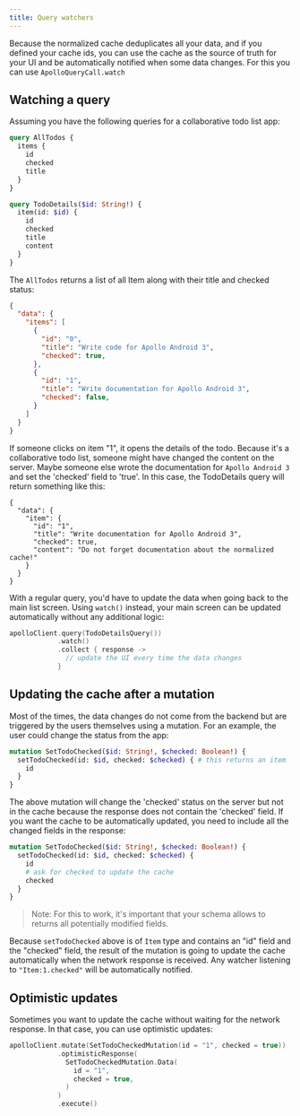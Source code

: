 ```yaml
---
title: Query watchers
---
```


Because the normalized cache deduplicates all your data, and if you defined your cache ids, you can use the cache as the source of truth for your UI and be automatically notified when some data changes. For this you can use `ApolloQueryCall.watch`

## Watching a query

Assuming you have the following queries for a collaborative todo list app:

```graphql
query AllTodos {
  items {
    id
    checked
    title
  }
}
```

```graphql
query TodoDetails($id: String!) {
  item(id: $id) {
    id
    checked
    title
    content
  }
}
```

The `AllTodos` returns a list of all Item along with their title and checked status:

```json
{
  "data": {
    "items": [
      {
        "id": "0",
        "title": "Write code for Apollo Android 3",
        "checked": true,
      },
      {
        "id": "1",
        "title": "Write documentation for Apollo Android 3",
        "checked": false,
      }
    ]
  }
}
```

If someone clicks on item "1", it opens the details of the todo. Because it's a collaborative todo list, someone might have changed the content on the server. Maybe someone else wrote the documentation for `Apollo Android 3` and set the 'checked' field to 'true'. In this case, the TodoDetails query will return something like this:

```json{6-7}
{
  "data": {
    "item": {
      "id": "1",
      "title": "Write documentation for Apollo Android 3",
      "checked": true,
      "content": "Do not forget documentation about the normalized cache!"
    }
  }
}
```

With a regular query, you'd have to update the data when going back to the main list screen. Using `watch()` instead, your main screen can be updated automatically without any additional logic:

```kotlin
apolloClient.query(TodoDetailsQuery())
            .watch()
            .collect { response ->
              // update the UI every time the data changes
            }
```

## Updating the cache after a mutation

Most of the times, the data changes do not come from the backend but are triggered by the users themselves using a mutation. For an example, the user could change the status from the app:

```graphql
mutation SetTodoChecked($id: String!, $checked: Boolean!) {
  setTodoChecked(id: $id, checked: $checked) { # this returns an item
    id
  }
}
```

The above mutation will change the 'checked' status on the server but not in the cache because the response does not contain the 'checked' field. If you want the cache to be automatically updated, you need to include all the changed fields in the response:

 ```graphql
 mutation SetTodoChecked($id: String!, $checked: Boolean!) {
   setTodoChecked(id: $id, checked: $checked) {
     id
     # ask for checked to update the cache
     checked
   }
 }
 ```

> Note: For this to work, it's important that your schema allows to returns all potentially modified fields.

Because `setTodoChecked` above is of `Item` type and contains an "id" field and the "checked" field, the result of the mutation is going to update the cache automatically when the network response is received. Any watcher listening to `"Item:1.checked"` will be automatically notified.

## Optimistic updates

Sometimes you want to update the cache without waiting for the network response. In that case, you can use optimistic updates:

```kotlin
apolloClient.mutate(SetTodoCheckedMutation(id = "1", checked = true))
            .optimisticResponse(
              SetTodoCheckedMutation.Data(
                id = "1",
                checked = true,
              )
            )
            .execute()
```
